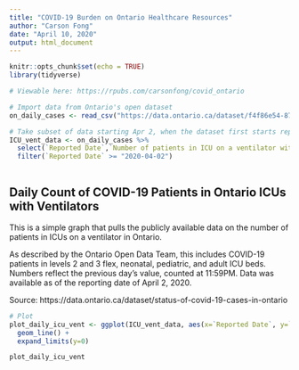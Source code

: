 ---
title: "COVID-19 Burden on Ontario Healthcare Resources"
author: "Carson Fong"
date: "April 10, 2020"
output: html_document
---

```{r setup, include=FALSE}
knitr::opts_chunk$set(echo = TRUE)
library(tidyverse)

# Viewable here: https://rpubs.com/carsonfong/covid_ontario

# Import data from Ontario's open dataset
on_daily_cases <- read_csv("https://data.ontario.ca/dataset/f4f86e54-872d-43f8-8a86-3892fd3cb5e6/resource/ed270bb8-340b-41f9-a7c6-e8ef587e6d11/download/covidtesting.csv")

# Take subset of data starting Apr 2, when the dataset first starts reporting this metric
ICU_vent_data <- on_daily_cases %>%
  select(`Reported Date`,`Number of patients in ICU on a ventilator with COVID-19`) %>%
  filter(`Reported Date` >= "2020-04-02")



```

## Daily Count of COVID-19 Patients in Ontario ICUs with Ventilators

This is a simple graph that pulls the publicly available data on the number of patients in ICUs on a ventilator in Ontario.

As described by the Ontario Open Data Team, this includes COVID-19 patients in levels 2 and 3 flex, neonatal, pediatric, and adult ICU beds. Numbers reflect the previous day's value, counted at 11:59PM. Data was available as of the reporting date of April 2, 2020.

Source: https://data.ontario.ca/dataset/status-of-covid-19-cases-in-ontario

```{r cars, echo=FALSE}

# Plot
plot_daily_icu_vent <- ggplot(ICU_vent_data, aes(x=`Reported Date`, y=`Number of patients in ICU on a ventilator with COVID-19`)) +
  geom_line() +
  expand_limits(y=0)

plot_daily_icu_vent

```


